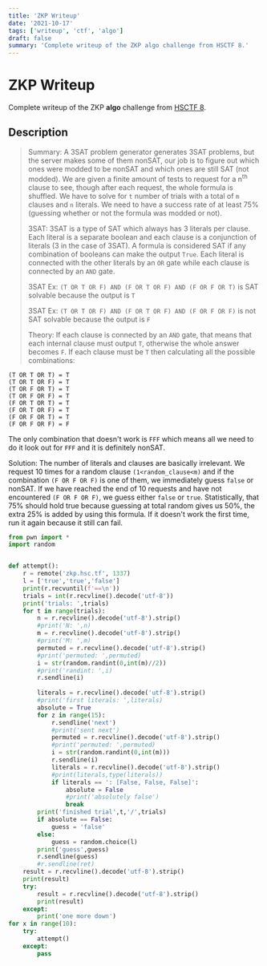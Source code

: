 ```yaml
---
title: 'ZKP Writeup'
date: '2021-10-17'
tags: ['writeup', 'ctf', 'algo']
draft: false
summary: 'Complete writeup of the ZKP algo challenge from HSCTF 8.'
---
```


# ZKP Writeup

Complete writeup of the ZKP **algo** challenge from [HSCTF 8](https://ctftime.org/event/1264/).

## Description

> Summary: A 3SAT problem generator generates 3SAT problems, but the server makes some of them nonSAT, our job is to figure out which ones were modded to be nonSAT and which ones are still SAT (not modded). We are given a finite amount of tests to request for a n<sup>th</sup> clause to see, though after each request, the whole formula is shuffled. We have to solve for `t` number of trials with a total of `m` clauses and `n` literals. We need to have a success rate of at least 75% (guessing whether or not the formula was modded or not).
> 
> 3SAT: 3SAT is a type of SAT which always has 3 literals per clause. Each literal is a separate boolean and each clause is a conjunction of literals (3 in the case of 3SAT). A formula is considered SAT if any combination of booleans can make the output `True`. Each literal is connected with the other literals by an `OR` gate while each clause is connected by an `AND` gate.
> 
> 3SAT Ex: `(T OR T OR F) AND (F OR T OR F) AND (F OR F OR T)` is SAT solvable because the output is `T`
> 
> 3SAT Ex: `(T OR T OR F) AND (F OR T OR F) AND (F OR F OR F)` is not SAT solvable  because the output is `F`
> 
> Theory: If each clause is connected by an `AND` gate, that means that each internal clause must output `T`, otherwise the whole answer becomes `F`. If each clause must be `T` then calculating all the possible combinations:

```
(T OR T OR T) = T
(T OR T OR F) = T
(T OR F OR T) = T
(T OR F OR F) = T
(F OR T OR T) = T
(F OR T OR F) = T
(F OR F OR T) = T
(F OR F OR F) = F
```
The only combination that doesn't work is `FFF` which means all we need to do it look out for `FFF` and it is definitely nonSAT.

Solution: The number of literals and clauses are basically irrelevant. We request 10 times for a random clause `(1<random_clause<m)` and if the combination `(F OR F OR F)` is one of them, we immediately guess `false` or nonSAT. If we have reached the end of 10 requests and have not encountered `(F OR F OR F)`, we guess either `false` or `true`. Statistically, that 75% should hold true because guessing at total random gives us 50%, the extra 25% is added by using this formula. If it doesn't work the first time, run it again because it still can fail.

```python
from pwn import *
import random


def attempt():
    r = remote('zkp.hsc.tf', 1337)
    l = ['true','true','false']
    print(r.recvuntil(f'==\n'))
    trials = int(r.recvline().decode('utf-8'))
    print('trials: ',trials)
    for t in range(trials):
        n = r.recvline().decode('utf-8').strip()
        #print('N: ',n)
        m = r.recvline().decode('utf-8').strip()
        #print('M: ',m)
        permuted = r.recvline().decode('utf-8').strip()
        #print('permuted: ',permuted)
        i = str(random.randint(0,int(m)//2))
        #print('randint: ',i)
        r.sendline(i)
    
        literals = r.recvline().decode('utf-8').strip()
        #print('first literals: ',literals)
        absolute = True
        for z in range(15):
            r.sendline('next')
            #print('sent next')
            permuted = r.recvline().decode('utf-8').strip()
            #print('permuted: ',permuted)
            i = str(random.randint(0,int(m)))
            r.sendline(i)
            literals = r.recvline().decode('utf-8').strip()
            #print(literals,type(literals))
            if literals == ': [False, False, False]':
                absolute = False
                #print('absolutely false')
                break
        print('finished trial',t,'/',trials)
        if absolute == False:
            guess = 'false'
        else:
            guess = random.choice(l)
        print('guess',guess)
        r.sendline(guess)
        #r.sendline(ret)
    result = r.recvline().decode('utf-8').strip()
    print(result)
    try:
        result = r.recvline().decode('utf-8').strip()
        print(result)
    except:
        print('one more down')
for x in range(10):
    try:
        attempt()
    except:
        pass
```